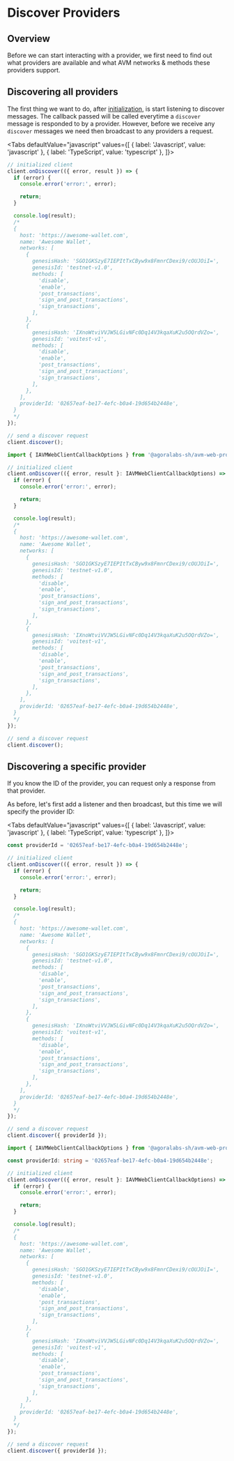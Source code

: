 
# Discover Providers

<TOCInline
  maxHeadingLevel={4}
  toc={toc}
/>

## Overview

Before we can start interacting with a provider, we first need to find out what providers are available and what AVM networks & methods these providers support.

## Discovering all providers

The first thing we want to do, after [initialization](getting-started), is start listening to discover messages. The callback passed will be called everytime a `discover` message is responded to by a provider. However, before we receive any `discover` messages we need then broadcast to any providers a request.

<Tabs
  defaultValue="javascript"
  values={[
    { label: 'Javascript', value: 'javascript' },
    { label: 'TypeScript', value: 'typescript' },
  ]}>
  <TabItem value="javascript">

```js
// initialized client
client.onDiscover(({ error, result }) => {
  if (error) {
    console.error('error:', error);

    return;
  }

  console.log(result);
  /*
  {
    host: 'https://awesome-wallet.com',
    name: 'Awesome Wallet',
    networks: [
      {
        genesisHash: 'SGO1GKSzyE7IEPItTxCByw9x8FmnrCDexi9/cOUJOiI=',
        genesisId: 'testnet-v1.0',
        methods: [
          'disable',
          'enable',
          'post_transactions',
          'sign_and_post_transactions',
          'sign_transactions',
        ],
      },
      {
        genesisHash: 'IXnoWtviVVJW5LGivNFc0Dq14V3kqaXuK2u5OQrdVZo=',
        genesisId: 'voitest-v1',
        methods: [
          'disable',
          'enable',
          'post_transactions',
          'sign_and_post_transactions',
          'sign_transactions',
        ],
      },
    ],
    providerId: '02657eaf-be17-4efc-b0a4-19d654b2448e',
  }
  */
});

// send a discover request
client.discover();
```

  </TabItem>
  <TabItem value="typescript">

```typescript
import { IAVMWebClientCallbackOptions } from '@agoralabs-sh/avm-web-provider';

// initialized client
client.onDiscover(({ error, result }: IAVMWebClientCallbackOptions) => {
  if (error) {
    console.error('error:', error);

    return;
  }

  console.log(result);
  /*
  {
    host: 'https://awesome-wallet.com',
    name: 'Awesome Wallet',
    networks: [
      {
        genesisHash: 'SGO1GKSzyE7IEPItTxCByw9x8FmnrCDexi9/cOUJOiI=',
        genesisId: 'testnet-v1.0',
        methods: [
          'disable',
          'enable',
          'post_transactions',
          'sign_and_post_transactions',
          'sign_transactions',
        ],
      },
      {
        genesisHash: 'IXnoWtviVVJW5LGivNFc0Dq14V3kqaXuK2u5OQrdVZo=',
        genesisId: 'voitest-v1',
        methods: [
          'disable',
          'enable',
          'post_transactions',
          'sign_and_post_transactions',
          'sign_transactions',
        ],
      },
    ],
    providerId: '02657eaf-be17-4efc-b0a4-19d654b2448e',
  }
  */
});

// send a discover request
client.discover();
```

  </TabItem>
</Tabs>

## Discovering a specific provider

If you know the ID of the provider, you can request only a response from that provider.

As before, let's first add a listener and then broadcast, but this time we will specify the provider ID:

<Tabs
  defaultValue="javascript"
  values={[
    { label: 'Javascript', value: 'javascript' },
    { label: 'TypeScript', value: 'typescript' },
  ]}>
  <TabItem value="javascript">

```js
const providerId = '02657eaf-be17-4efc-b0a4-19d654b2448e';

// initialized client
client.onDiscover(({ error, result }) => {
  if (error) {
    console.error('error:', error);

    return;
  }

  console.log(result);
  /*
  {
    host: 'https://awesome-wallet.com',
    name: 'Awesome Wallet',
    networks: [
      {
        genesisHash: 'SGO1GKSzyE7IEPItTxCByw9x8FmnrCDexi9/cOUJOiI=',
        genesisId: 'testnet-v1.0',
        methods: [
          'disable',
          'enable',
          'post_transactions',
          'sign_and_post_transactions',
          'sign_transactions',
        ],
      },
      {
        genesisHash: 'IXnoWtviVVJW5LGivNFc0Dq14V3kqaXuK2u5OQrdVZo=',
        genesisId: 'voitest-v1',
        methods: [
          'disable',
          'enable',
          'post_transactions',
          'sign_and_post_transactions',
          'sign_transactions',
        ],
      },
    ],
    providerId: '02657eaf-be17-4efc-b0a4-19d654b2448e',
  }
  */
});

// send a discover request
client.discover({ providerId });
```

  </TabItem>
  <TabItem value="typescript">

```typescript
import { IAVMWebClientCallbackOptions } from '@agoralabs-sh/avm-web-provider';

const providerId: string = '02657eaf-be17-4efc-b0a4-19d654b2448e';

// initialized client
client.onDiscover(({ error, result }: IAVMWebClientCallbackOptions) => {
  if (error) {
    console.error('error:', error);

    return;
  }

  console.log(result);
  /*
  {
    host: 'https://awesome-wallet.com',
    name: 'Awesome Wallet',
    networks: [
      {
        genesisHash: 'SGO1GKSzyE7IEPItTxCByw9x8FmnrCDexi9/cOUJOiI=',
        genesisId: 'testnet-v1.0',
        methods: [
          'disable',
          'enable',
          'post_transactions',
          'sign_and_post_transactions',
          'sign_transactions',
        ],
      },
      {
        genesisHash: 'IXnoWtviVVJW5LGivNFc0Dq14V3kqaXuK2u5OQrdVZo=',
        genesisId: 'voitest-v1',
        methods: [
          'disable',
          'enable',
          'post_transactions',
          'sign_and_post_transactions',
          'sign_transactions',
        ],
      },
    ],
    providerId: '02657eaf-be17-4efc-b0a4-19d654b2448e',
  }
  */
});

// send a discover request
client.discover({ providerId });
```

  </TabItem>
</Tabs>
